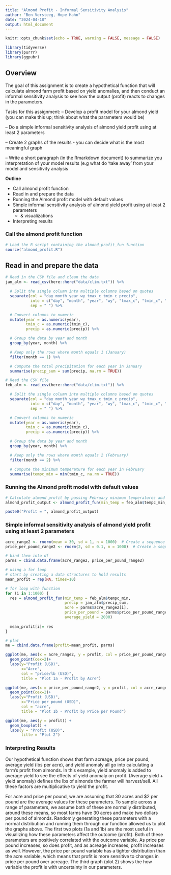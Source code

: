 ```yaml
---
title: "Almond Profit - Informal Sensitivity Analysis"
author: "Ben Versteeg, Hope Hahn"
date: "2024-04-18"
output: html_document
---
```


```r
knitr::opts_chunk$set(echo = TRUE, warning = FALSE, message = FALSE)

library(tidyverse)
library(purrr)
library(ggpubr)
```
## Overview

The goal of this assignment is to create a hypothetical function that will calculate almond farm profit based on yield anomalies, and then conduct an informal sensitivity analysis to see how the output (profit) reacts to changes in the parameters.

Tasks for this assignment:
-- Develop a profit model for your almond yield (you can make this up; think about what the parameters would be) 

-- Do a simple informal sensitivity analysis of almond yield profit using at least 2 parameters

-- Create 2 graphs of the results - you can decide what is the most meaningful graph

-- Write a short paragraph (in the Rmarkdown document) to summarize you interpretation of your model results (e.g what do ‘take away’ from your model and sensitivity analysis

**Outline**

* Call almond profit function
* Read in and prepare the data
* Running the Almond profit model with default values
* Simple informal sensitivity analysis of almond yield profit using at least 2 parameters
  * & visualizations
* Interpreting results


### Call the almond profit function

```r
# Load the R script containing the almond_profit_fun function
source("almond_profit.R")
```

## Read in and prepare the data

```r
# Read in the CSV file and clean the data
jan_alm <- read_csv(here::here("data/clim.txt")) %>%

  # Split the single column into multiple columns based on quotes
  separate(col = "day month year wy tmax_c tmin_c precip",
           into = c("day", "month", "year", "wy", "tmax_c", "tmin_c", "precip"),
           sep = " ") %>%

  # Convert columns to numeric
  mutate(year = as.numeric(year),
         tmin_c = as.numeric(tmin_c),
         precip = as.numeric(precip)) %>%

  # Group the data by year and month
  group_by(year, month) %>%

  # Keep only the rows where month equals 1 (January)
  filter(month == 1) %>%

  # Compute the total precipitation for each year in January
  summarise(precip_sum = sum(precip, na.rm = TRUE))

```

```r
# Read the CSV file 
feb_alm <- read_csv(here::here("data/clim.txt")) %>%

  # Split the single column into multiple columns based on quotes
  separate(col = "day month year wy tmax_c tmin_c precip",
           into = c("day", "month", "year", "wy", "tmax_c", "tmin_c", "precip"),
           sep = " ") %>%

  # Convert columns to numeric 
  mutate(year = as.numeric(year),
         tmin_c = as.numeric(tmin_c),
         precip = as.numeric(precip)) %>%

  # Group the data by year and month
  group_by(year, month) %>%

  # Keep only the rows where month equals 2 (February)
  filter(month == 2) %>%

  # Compute the minimum temperature for each year in February
  summarise(tempc_min = min(tmin_c, na.rm = TRUE))

```

### Running the Almond profit model with default values

```r
# Calculate almond profit by passing February minimum temperatures and January precipitation sums as arguments to the almond_profit_fun function
almond_profit_output <- almond_profit_fun(min_temp = feb_alm$tempc_min, precip = jan_alm$precip_sum)

paste0("Profit = ", almond_profit_output)
```

### Simple informal sensitivity analysis of almond yield profit using at least 2 parameters

```r
acre_range2 <- rnorm(mean = 30, sd = 1, n = 1000)  # Create a sequence of acre values 
price_per_pound_range2 <- rnorm(2, sd = 0.1, n = 1000)  # Create a sequence of price per pound values 

# bind them into df
parms = cbind.data.frame(acre_range2, price_per_pound_range2)

# using a for loop
# start by creating a data structures to hold results
mean_profit = rep(NA, times=10)

# for loop with function
for (i in 1:1000) {
  res = almond_profit_fun(min_temp = feb_alm$tempc_min, 
                          precip = jan_alm$precip_sum,
                          acre = parms$acre_range2[i], 
                          price_per_pound = parms$price_per_pound_range2[i],
                          average_yield = 2000)
  
  mean_profit[i]= res
}

# plot
me = cbind.data.frame(profit=mean_profit, parms)

ggplot(me, aes(x = acre_range2, y = profit, col = price_per_pound_range2))+
  geom_point(cex=2)+
  labs(y="Profit (USD)", 
       x="Acre", 
       col = "price/lb (USD)",
       title = "Plot 1a - Profit by Acre") 

ggplot(me, aes(x = price_per_pound_range2, y = profit, col = acre_range2))+
  geom_point(cex=2)+
  labs(y="Profit (USD)", 
       x="Price per pound (USD)", 
       col = "acre",
       title = "Plot 1b - Profit by Price per Pound")

ggplot(me, aes(y = profit)) +
  geom_boxplot() +
  labs(y = "Profit (USD)",
       title = "Plot 2")
```

### Interpreting Results

Our hypothetical function shows that farm acreage, price per pound, average yield (lbs per acre), and yield anomaly all go into calculating a farm's profit from almonds. In this example, yield anomaly is added to average yield to see the effects of yield anomaly on profit. (Average yield + yield anomaly) defines the lbs of almonds the farmer will harvest/sell. All these factors are multiplicative to yield the profit. 

For acre and price per pound, we are assuming that 30 acres and $2 per pound are the average values for these parameters. To sample across a range of parameters, we assume both of these are normally distributed, around these means, so most farms have 30 acres and make two dollars per pound of almonds. Randomly generating these parameters with a normal distribution and running them through our function allowed us to plot the graphs above. The first two plots (1a and 1b) are the most useful in visualizing how these parameters affect the outcome (profit). Both of these parameters are positively correlated with the outcome variable. As price per pound increases, so does profit, and as acreage increases, profit increases as well. However, the price per pound variable has a tighter distribution than the acre variable, which means that profit is more sensitive to changes in price per pound over acreage. The third graph (plot 2) shows the how variable the profit is with uncertainty in our parameters.



